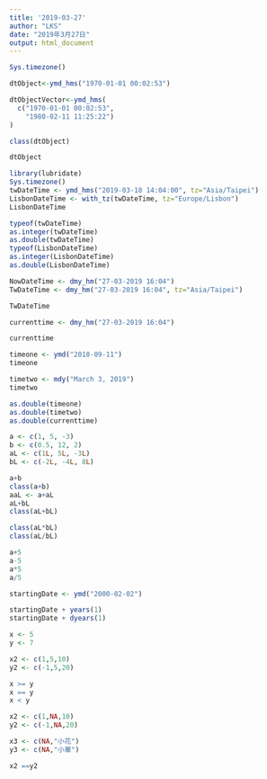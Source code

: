 ```yaml
---
title: '2019-03-27'
author: "LKS"
date: "2019年3月27日"
output: html_document
---
```

```r
Sys.timezone()
```

```r
dtObject<-ymd_hms("1970-01-01 00:02:53") 
```

```r
dtObjectVector<-ymd_hms(
  c("1970-01-01 00:02:53",
    "1980-02-11 11:25:22")
)
```

```r
class(dtObject)
```

```r
dtObject
```

```r
library(lubridate)
Sys.timezone()
twDateTime <- ymd_hms("2019-03-18 14:04:00", tz="Asia/Taipei")
LisbonDateTime <- with_tz(twDateTime, tz="Europe/Lisbon")
LisbonDateTime

typeof(twDateTime)
as.integer(twDateTime)
as.double(twDateTime)
typeof(LisbonDateTime)
as.integer(LisbonDateTime)
as.double(LisbonDateTime)

NowDateTime <- dmy_hm("27-03-2019 16:04")
TwDateTime <- dmy_hm("27-03-2019 16:04", tz="Asia/Taipei")

TwDateTime

currenttime <- dmy_hm("27-03-2019 16:04")

currenttime

timeone <- ymd("2018-09-11")
timeone

timetwo <- mdy("March 3, 2019")
timetwo

as.double(timeone)
as.double(timetwo)
as.double(currenttime)
```

```r
a <- c(1, 5, -3)
b <- c(0.5, 12, 2)
aL <- c(1L, 5L, -3L)
bL <- c(-2L, -4L, 8L)

a+b
class(a+b)
aaL <- a+aL
aL+bL
class(aL+bL)

class(aL*bL)
class(aL/bL)

a+5
a-5
a*5
a/5

```

```r
startingDate <- ymd("2000-02-02")

startingDate + years(1)
startingDate + dyears(1)
```

```r
x <- 5
y <- 7

x2 <- c(1,5,10)
y2 <- c(-1,5,20)

x >= y
x == y
x < y
```

```r
x2 <- c(1,NA,10)
y2 <- c(-1,NA,20)

x3 <- c(NA,"小花")
y3 <- c(NA,"小華")

x2 ==y2
```

